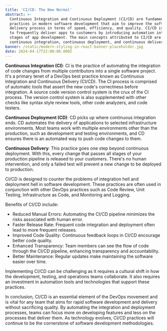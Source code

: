 ```yaml
---
title: 'CI/CD: The New Normal'
abstract: >-
  Continuous Integration and Continuous Deployment (CI/CD) are fundamental
  practices in modern software development that aim to improve the software
  delivery process in terms of speed, efficiency, and quality. CI/CD is a method
  to frequently deliver apps to customers by introducing automation into the
  stages of app development. The main concepts attributed to CI/CD are
  continuous integration, continuous deployment, and continuous delivery.
banner: /static/modern-styling-in-react-banner-placeholder.jpg
date: 2024-04-17T22:00:00.000Z
---
```


**Continuous Integration (CI)**: CI is the practice of automating the integration of code changes from multiple contributors into a single software project. It's a primary tenet of a DevOps best practice known as Continuous Integration and Continuous Delivery (CI/CD). The CI process is comprised of automatic tools that assert the new code's correctness before integration. A source code version control system is the crux of the CI process. The version control system is also supplemented with other checks like syntax style review tools, other code analyzers, and code testers.

**Continuous Deployment (CD)**: CD picks up where continuous integration ends. CD automates the delivery of applications to selected infrastructure environments. Most teams work with multiple environments other than the production, such as development and testing environments, and CD ensures there is an automated way to push code changes to them.

**Continuous Delivery**: This practice goes one step beyond continuous deployment. With this, every change that passes all stages of your production pipeline is released to your customers. There's no human intervention, and only a failed test will prevent a new change to be deployed to production.

CI/CD is designed to counter the problems of integration hell and deployment hell in software development. These practices are often used in conjunction with other DevOps practices such as Code Review, Unit Testing, Infrastructure as Code, and Monitoring and Logging.

Benefits of CI/CD include:

* Reduced Manual Errors: Automating the CI/CD pipeline minimizes the risks associated with human error.
* Faster Release Rate: Frequent code integration and deployment often lead to more frequent releases.
* Improved Code Quality: Continuous feedback loops in CI/CD encourage better code quality.
* Enhanced Transparency: Team members can see the flow of code through the CI/CD pipeline, enhancing transparency and accountability.
* Better Maintenance: Regular updates make maintaining the software easier over time.

Implementing CI/CD can be challenging as it requires a cultural shift in how the development, testing, and operations teams collaborate. It also requires an investment in automation tools and technologies that support these practices.

In conclusion, CI/CD is an essential element of the DevOps movement and is vital for any team that aims for rapid software development and delivery without sacrificing quality. By automating the integration and deployment processes, teams can focus more on developing features and less on the processes that deliver them. As technology evolves, CI/CD practices will continue to be the cornerstone of software development methodologies.
